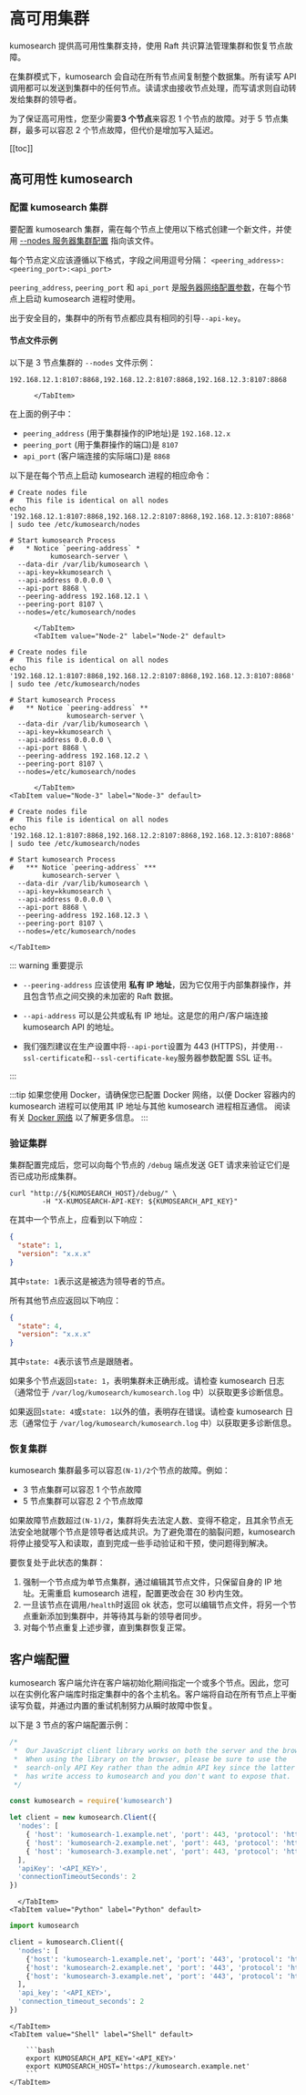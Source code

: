 # 高可用集群



kumosearch 提供高可用性集群支持，使用 Raft 共识算法管理集群和恢复节点故障。

在集群模式下，kumosearch 会自动在所有节点间复制整个数据集。所有读写 API 调用都可以发送到集群中的任何节点。读请求由接收节点处理，而写请求则自动转发给集群的领导者。

为了保证高可用性，您至少需要**3 个节点**来容忍 1 个节点的故障。对于 5 节点集群，最多可以容忍 2 个节点故障，但代价是增加写入延迟。

[[toc]]

## 高可用性 kumosearch

### 配置 kumosearch 集群

要配置 kumosearch 集群，需在每个节点上使用以下格式创建一个新文件，并使用 [--nodes 服务器集群配置](../api/kmsearch/server-configuration.mdx#cluster) 指向该文件。

每个节点定义应该遵循以下格式，字段之间用逗号分隔：
`<peering_address>:<peering_port>:<api_port>`

`peering_address`, `peering_port` 和 `api_port` 是[服务器网络配置参数](../api/kmsearch/server-configuration.mdx#network)，在每个节点上启动 kumosearch 进程时使用。

出于安全目的，集群中的所有节点都应具有相同的引导`--api-key`。

#### 节点文件示例

以下是 3 节点集群的 `--nodes` 文件示例：

<Tabs>
      <TabItem value="nodes" label="nodes" default>

```text
192.168.12.1:8107:8868,192.168.12.2:8107:8868,192.168.12.3:8107:8868
```

          </TabItem>
</Tabs>

在上面的例子中：
- `peering_address` (用于集群操作的IP地址)是 `192.168.12.x`
- `peering_port` (用于集群操作的端口)是 `8107`
- `api_port` (客户端连接的实际端口)是 `8868`

以下是在每个节点上启动 kumosearch 进程的相应命令：

<Tabs>
      <TabItem value="Node-1" label="Node-1" default>

```shell
# Create nodes file
#   This file is identical on all nodes
echo '192.168.12.1:8107:8868,192.168.12.2:8107:8868,192.168.12.3:8107:8868' | sudo tee /etc/kumosearch/nodes

# Start kumosearch Process
#   * Notice `peering-address` *
          kumosearch-server \
  --data-dir /var/lib/kumosearch \
  --api-key=kkumosearch \
  --api-address 0.0.0.0 \
  --api-port 8868 \
  --peering-address 192.168.12.1 \
  --peering-port 8107 \
  --nodes=/etc/kumosearch/nodes
```
          </TabItem>
          <TabItem value="Node-2" label="Node-2" default>


```shell
# Create nodes file
#   This file is identical on all nodes
echo '192.168.12.1:8107:8868,192.168.12.2:8107:8868,192.168.12.3:8107:8868' | sudo tee /etc/kumosearch/nodes

# Start kumosearch Process
#   ** Notice `peering-address` **
              kumosearch-server \
  --data-dir /var/lib/kumosearch \
  --api-key=kkumosearch \
  --api-address 0.0.0.0 \
  --api-port 8868 \
  --peering-address 192.168.12.2 \
  --peering-port 8107 \
  --nodes=/etc/kumosearch/nodes
```

          </TabItem>
    <TabItem value="Node-3" label="Node-3" default>

```shell
# Create nodes file
#   This file is identical on all nodes
echo '192.168.12.1:8107:8868,192.168.12.2:8107:8868,192.168.12.3:8107:8868' | sudo tee /etc/kumosearch/nodes

# Start kumosearch Process
#   *** Notice `peering-address` ***
        kumosearch-server \
  --data-dir /var/lib/kumosearch \
  --api-key=kkumosearch \
  --api-address 0.0.0.0 \
  --api-port 8868 \
  --peering-address 192.168.12.3 \
  --peering-port 8107 \
  --nodes=/etc/kumosearch/nodes
```

    </TabItem>
</Tabs>

::: warning 重要提示

- `--peering-address` 应该使用 **私有 IP 地址**，因为它仅用于内部集群操作，并且包含节点之间交换的未加密的 Raft 数据。

- `--api-address` 可以是公共或私有 IP 地址。这是您的用户/客户端连接 kumosearch API 的地址。

- 我们强烈建议在生产设置中将`--api-port`设置为 443 (HTTPS)，并使用`--ssl-certificate`和`--ssl-certificate-key`服务器参数配置 SSL 证书。

:::

:::tip
如果您使用 Docker，请确保您已配置 Docker 网络，以便 Docker 容器内的 kumosearch 进程可以使用其 IP 地址与其他 kumosearch 进程相互通信。
阅读有关 [Docker 网络](https://docs.docker.com/network/) 以了解更多信息。
:::

### 验证集群

集群配置完成后，您可以向每个节点的 `/debug` 端点发送 GET 请求来验证它们是否已成功形成集群。

```shell
curl "http://${KUMOSEARCH_HOST}/debug/" \
        -H "X-KUMOSEARCH-API-KEY: ${KUMOSEARCH_API_KEY}"
```

在其中一个节点上，应看到以下响应：

```json
{
  "state": 1,
  "version": "x.x.x"
}
```

其中`state: 1`表示这是被选为领导者的节点。

所有其他节点应返回以下响应：

```json
{
  "state": 4,
  "version": "x.x.x"
}
```

其中`state: 4`表示该节点是跟随者。

如果多个节点返回`state: 1`，表明集群未正确形成。请检查 kumosearch 日志（通常位于 `/var/log/kumosearch/kumosearch.log` 中）以获取更多诊断信息。

如果返回`state: 4`或`state: 1`以外的值，表明存在错误。请检查 kumosearch 日志（通常位于 `/var/log/kumosearch/kumosearch.log` 中）以获取更多诊断信息。

### 恢复集群

kumosearch 集群最多可以容忍`(N-1)/2`个节点的故障。例如：

- 3 节点集群可以容忍 1 个节点故障
- 5 节点集群可以容忍 2 个节点故障

如果故障节点数超过`(N-1)/2`，集群将失去法定人数、变得不稳定，且其余节点无法安全地就哪个节点是领导者达成共识。为了避免潜在的脑裂问题，kumosearch 将停止接受写入和读取，直到完成一些手动验证和干预，使问题得到解决。

要恢复处于此状态的集群：

1. 强制一个节点成为单节点集群，通过编辑其节点文件，只保留自身的 IP 地址。无需重启 kumosearch 进程，配置更改会在 30 秒内生效。
2. 一旦该节点在调用`/health`时返回 ok 状态，您可以编辑节点文件，将另一个节点重新添加到集群中，并等待其与新的领导者同步。
3. 对每个节点重复上述步骤，直到集群恢复正常。 

## 客户端配置

kumosearch 客户端允许在客户端初始化期间指定一个或多个节点。因此，您可以在实例化客户端库时指定集群中的各个主机名。客户端将自动在所有节点上平衡读写负载，并通过内置的重试机制努力从瞬时故障中恢复。

以下是 3 节点的客户端配置示例：

<Tabs>
          <TabItem value="JavaScript" label="JavaScript" default>

```js
/*
 *  Our JavaScript client library works on both the server and the browser.
 *  When using the library on the browser, please be sure to use the
 *  search-only API Key rather than the admin API key since the latter
 *  has write access to kumosearch and you don't want to expose that.
 */

const kumosearch = require('kumosearch')

let client = new kumosearch.Client({
  'nodes': [
    { 'host': 'kumosearch-1.example.net', 'port': 443, 'protocol': 'https' },
    { 'host': 'kumosearch-2.example.net', 'port': 443, 'protocol': 'https' },
    { 'host': 'kumosearch-3.example.net', 'port': 443, 'protocol': 'https' },
  ],
  'apiKey': '<API_KEY>',
  'connectionTimeoutSeconds': 2
})
```
      </TabItem>
    <TabItem value="Python" label="Python" default>

```py
import kumosearch

client = kumosearch.Client({
  'nodes': [
    {'host': 'kumosearch-1.example.net', 'port': '443', 'protocol': 'https'},
    {'host': 'kumosearch-2.example.net', 'port': '443', 'protocol': 'https'},
    {'host': 'kumosearch-3.example.net', 'port': '443', 'protocol': 'https'}
  ],
  'api_key': '<API_KEY>',
  'connection_timeout_seconds': 2
})
```
    </TabItem>
    <TabItem value="Shell" label="Shell" default>

        ```bash
        export KUMOSEARCH_API_KEY='<API_KEY>'
        export KUMOSEARCH_HOST='https://kumosearch.example.net'
        ```
    </TabItem>
</Tabs>

